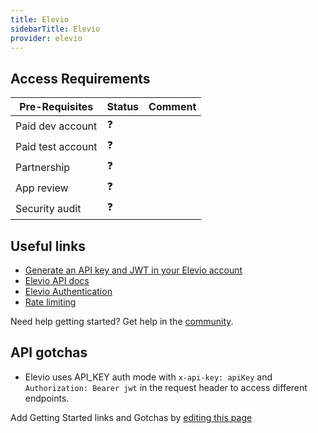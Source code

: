 ```yaml
---
title: Elevio
sidebarTitle: Elevio
provider: elevio
---
```



<Overview />
<PreBuiltTooling provider={providers[pageMetadata.provider]} />
<PreBuiltUseCases />

## Access Requirements
| Pre-Requisites | Status | Comment|
| - | - | - |
| Paid dev account | ❓ |  |
| Paid test account | ❓ |  |
| Partnership | ❓ | |
| App review | ❓ |  |
| Security audit | ❓ | |



## Useful links

-   [Generate an API key and JWT in your Elevio account](https://app.elev.io/apikeys)
-   [Elevio API docs](https://api-docs.elevio.help/en/categories/5-rest-api)
-   [Elevio Authentication](https://api-docs.elevio.help/en/articles/67-rest-api-authentication-and-authorization)
-   [Rate limiting](https://api-docs.elevio.help/en/articles/75-rest-api-rate-limits)

<Tip>Need help getting started? Get help in the [community](https://nango.dev/slack).</Tip>

## API gotchas

- Elevio uses API_KEY auth mode with `x-api-key: apiKey` and `Authorization: Bearer jwt` in the request header to access different endpoints.

<Note>Add Getting Started links and Gotchas by [editing this page](https://github.com/nangohq/nango/tree/master/docs-v2/integrations/all/elevio.mdx)</Note>